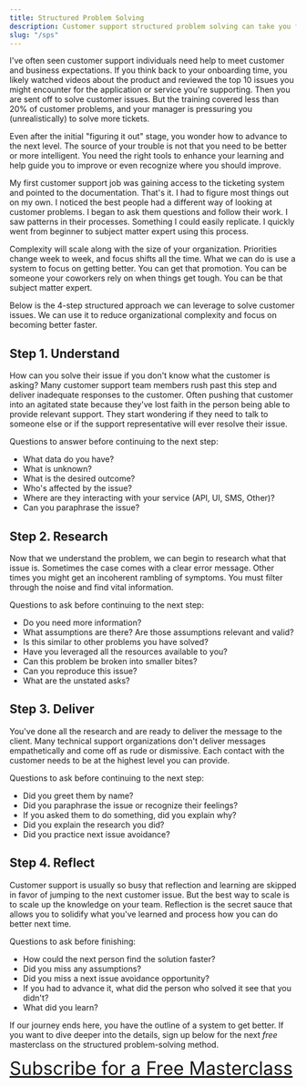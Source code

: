 ```yaml
---
title: Structured Problem Solving
description: Customer support structured problem solving can take you from beginner to subject matter expert faster
slug: "/sps"
---
```


I've often seen customer support individuals need help to meet customer and business expectations.  If you think back to your onboarding time, you likely watched videos about the product and reviewed the top 10 issues you might encounter for the application or service you're supporting.  Then you are sent off to solve customer issues.  But the training covered less than 20% of customer problems, and your manager is pressuring you (unrealistically) to solve more tickets.  

Even after the initial "figuring it out" stage, you wonder how to advance to the next level.  The source of your trouble is not that you need to be better or more intelligent.  You need the right tools to enhance your learning and help guide you to improve or even recognize where you should improve.  

My first customer support job was gaining access to the ticketing system and pointed to the documentation.  That's it.  I had to figure most things out on my own.  I noticed the best people had a different way of looking at customer problems.  I began to ask them questions and follow their work.  I saw patterns in their processes.  Something I could easily replicate.  I quickly went from beginner to subject matter expert using this process.

Complexity will scale along with the size of your organization.  Priorities change week to week, and focus shifts all the time.  What we can do is use a system to focus on getting better.  You can get that promotion.  You can be someone your coworkers rely on when things get tough.  You can be that subject matter expert.  

Below is the 4-step structured approach we can leverage to solve customer issues.  We can use it to reduce organizational complexity and focus on becoming better faster.

## Step 1.  Understand

How can you solve their issue if you don't know what the customer is asking?  Many customer support team members rush past this step and deliver inadequate responses to the customer.  Often pushing that customer into an agitated state because they've lost faith in the person being able to provide relevant support.  They start wondering if they need to talk to someone else or if the support representative will ever resolve their issue.

Questions to answer before continuing to the next step:

* What data do you have?
* What is unknown?
* What is the desired outcome?
* Who's affected by the issue?
* Where are they interacting with your service (API, UI, SMS, Other)?
* Can you paraphrase the issue?

## Step 2.  Research

Now that we understand the problem, we can begin to research what that issue is.  Sometimes the case comes with a clear error message.  Other times you might get an incoherent rambling of symptoms.  You must filter through the noise and find vital information.

Questions to ask before continuing to the next step:

* Do you need more information?
* What assumptions are there?  Are those assumptions relevant and valid?
* Is this similar to other problems you have solved?
* Have you leveraged all the resources available to you?
* Can this problem be broken into smaller bites?
* Can you reproduce this issue?
* What are the unstated asks?


## Step 3.  Deliver

You've done all the research and are ready to deliver the message to the client.  Many technical support organizations don't deliver messages empathetically and come off as rude or dismissive.  Each contact with the customer needs to be at the highest level you can provide.

Questions to ask before continuing to the next step:

* Did you greet them by name?
* Did you paraphrase the issue or recognize their feelings?
* If you asked them to do something, did you explain why?
* Did you explain the research you did?
* Did you practice next issue avoidance?

## Step 4.  Reflect

Customer support is usually so busy that reflection and learning are skipped in favor of jumping to the next customer issue.  But the best way to scale is to scale up the knowledge on your team.  Reflection is the secret sauce that allows you to solidify what you've learned and process how you can do better next time.

Questions to ask before finishing:

* How could the next person find the solution faster?
* Did you miss any assumptions?
* Did you miss a next issue avoidance opportunity?
* If you had to advance it, what did the person who solved it see that you didn't?
* What did you learn?


If our journey ends here, you have the outline of a system to get better.  If you want to dive deeper into the details, sign up below for the next _free_ masterclass on the structured problem-solving method.

<a href="http://eepurl.com/ij4QkL" target="_blank" style="font-size: 32px">Subscribe for a Free Masterclass</a>
